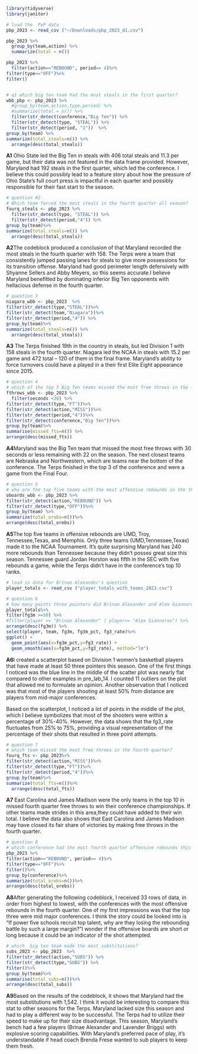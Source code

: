 ```r
library(tidyverse)
library(janitor)
```


```r
# load the  PxP data 
pbp_2023 <- read_csv ("~/Downloads/pbp_2023_d1.csv")
```
```r
pbp_2023 %>% 
  group_by(team,action) %>% 
  summarize(total = n())
```
```r
pbp_2023 %>% 
  filter(action=="REBOUND", period== 4)%>% 
filter(type=="OFF")%>% 
filter()
```

```r

```




```r
# q1 which big ten team had the most steals in the first quarter?
wbb_pbp <- pbp_2023 %>% 
  #group_by(team,action,type,period) %>% 
  #summarize(total = n()) %>%
  filter(str_detect(conference,"Big Ten")) %>% 
  filter(str_detect(type, "STEAL")) %>% 
  filter(str_detect(period, "1"))  %>% 
group_by(team) %>% 
summarize(total_steals=n()) %>% 
  arrange(desc(total_steals))
```
**A1** Ohio State led the Big Ten in steals with 406 total steals and 11.3 per game, but their data was not featured in the data frame provided. However, Maryland had 192 steals in the first quarter, which led the conference. I believe this could possibly lead to a feature story about how the pressure of Ohio State's full court press is impactful in each quarter and possibly responsible for their fast start to the season.

```r
# question #2 
# Which team forced the most steals in the fourth quarter all season?
fourq_steals <- pbp_2023 %>%
  filter(str_detect(type, "STEAL")) %>%
  filter(str_detect(period,"4")) %>%
group_by(team)%>%
summarize(total_steals=n()) %>%
  arrange(desc(total_steals))
```
**A2**The codeblock produced a conclusion of that Maryland recorded the most steals in the fourth quarter with 158. The Terps were a team that consistently jumped passing lanes for steals to give more possessions for its transition offense. Maryland had good perimeter length defensively with Shyanne Sellers and Abby Meyers, so this seems accurate.I believe Maryland benefitted by dominating inferior Big Ten opponents with hellacious defense in the fourth quarter.
```r
# question 3
niagara_wbb <- pbp_2023  %>%
filter(str_detect(type,"STEAL"))%>%
filter(str_detect(team,"Niagara"))%>%
filter(str_detect(period,"4")) %>%
group_by(team)%>%
summarize(total_steals=n()) %>%
  arrange(desc(total_steals))
```
**A3** The Terps finished 19th in the country in steals, but led Division 1 with 158 steals in the fourth quarter. Niagara led the NCAA in steals with 15.2 per game and 472 total -- 120 of them in the final frame. Maryland's ability to force turnovers could have a played in a their first Elite Eight appearance since 2015. 

```r
# question 4 
# which of the top 5 Big Ten teams missed the most free throws in the fourth quarter under 30 seconds?
fthrows_wbb <- pbp_2023 %>%
  filter(seconds <30) %>% 
filter(str_detect(type,"FT"))%>%
filter(str_detect(action,"MISS"))%>%
filter(str_detect(period,"4"))%>%
filter(str_detect(conference,"Big Ten"))%>%
group_by(team)%>%
summarise(missed_fts=n()) %>%
arrange(desc(missed_fts))
```
**A4**Maryland was the Big Ten team that missed the most free throws with 30 seconds or less remaining with 22 on the season. The next closest teams are Nebraska and Northwestern, which are teams near the bottom of the conference. The Terps finished in the top 3 of the conference and were a game from the Final Four.


```r
# question 5
# who are the top five teams with the most offensive rebounds in the third quarter and what did the results show?
oboards_wbb <- pbp_2023 %>%
filter(str_detect(action,"REBOUND")) %>%
filter(str_detect(type,"OFF"))%>%
group_by(team) %>%
summarize(total_orebs=n())%>%
arrange(desc(total_orebs))
```
**A5**The top five teams in offensive rebounds are UMD, Troy, Tennessee,Texas, and Memphis. Only three teams (UMD,Tennessee,Texas) made it to the NCAA Tournament. It's quite surprising Maryland has 240 more rebounds than Tennessee because they didn't posses great size this season. Tennessee guard Jordan Horston was fifth in the SEC with five rebounds a game, while the Terps didn't have in the conference's top 10 ranks.

```r
# load in data for Brinae Alexander's question
player_totals <- read_csv ("player_totals_with_teams_2023.csv")

```

```r
# question 6
# how many points three pointers did Brinae Alexander and Alex Giannaros make in the third quarter all season?
player_totals%>%
filter(fg3m >=50) %>% 
#filter(player == "Brinae Alexander" | player== "Alex Giannaros") %>%
arrange(desc(fg3m)) %>% 
select(player, team, fg3m, fg3m_pct, fg3_rate)%>% 
ggplot() +
  geom_point(aes(x=fg3m_pct,y=fg3_rate)) +
  geom_smooth(aes(x=fg3m_pct,y=fg3_rate), method="lm")
```
**A6**I created a scatterplot based on Division 1 women's basketball players that have made at least 50 three pointers this season. One of the first things I noticed was the blue line in the middle of the scatter plot was nearly flat compared to other examples in pre_lab_14. I counted 11 outliers on the plot that allowed me to formulate an opinion. Another observation that I noticed was that most of the players shooting at least 50% from distance are players from mid-major conferences.

Based on the scatterplot, I noticed a lot of points in the middle of the plot, which I believe symbolizes that most of the shooters were within a percentage of 30%-40%. However, the data shows that the fg3_rate fluctuates from 25% to 75%, providing a visual representation of the percentage of their shots that resulted in three point attempts. 



```r
# question 7
# which team missed the most free throws in the fourth quarter?
fourq_fts <- pbp_2023%>%
filter(str_detect(action,"MISS"))%>%
filter(str_detect(type,"FT"))%>%
filter(str_detect(period,"4"))%>%
group_by(team)%>%
summarize(total_fts=n())%>%
  arrange(desc(total_fts))
```
**A7** East Carolina and James Madison were the only teams in the top 10 in missed fourth quarter free throws to win their conference championships. If other teams made strides in this area,they could have added to their win total. I believe the data also shows that East Carolina and James Madison may have closed its fair share of victories by making free throws in the fourth quarter.
```r
# question 8
# which conference had the most fourth quarter offensive rebounds this season?
pbp_2023 %>% 
filter(action=="REBOUND", period== 4)%>% 
filter(type=="OFF")%>% 
filter()%>% 
group_by(conference)%>%
summarize(total_orebs=n())%>%
arrange(desc(total_orebs))
```
**A8**After generating the following codeblock, I received 33 rows of data, in order from highest to lowest, with the conferences with the most offensive rebounds in the fourth quarter. One of my first impressions was that the top three were mid major conferences. I think the story could be looked into is "If power five schools recruit top talent, why are they losing the rebounding battle by such a large margin?"I wonder if the offensive boards are short or long because it could be an indicator of the shot attempted.

```r
# which  big ten team made the most substitutions?
subs_2023 <- pbp_2023  %>%
filter(str_detect(action,"SUBS")) %>%
filter(str_detect(type,"SUBS")) %>%
filter()%>%
group_by(team)%>%
summarise(total_subs=n())%>%
arrange(desc(total_subs))
```
**A9**Based on the results of the codeblock, it shows that Maryland had the most substitutions with 1,542. I think it would be interesting to compare this stat to other seasons for the Terps. Maryland lacked size this season and had to play a different way to be successful. The Terps had to utilize their speed to make up for their size disadvantage. This season, Maryland’s bench had a few players (Brinae Alexander and Lavender Briggs) with explosive scoring capabilities. With Maryland’s preferred pace of play, it’s understandable if head coach Brenda Frese wanted to sub players to keep them fresh. 

